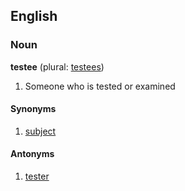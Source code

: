 ==English==
=== Noun ===
'''testee''' (plural: [[testees]])

#Someone who is tested or examined

==== Synonyms ====
#[[subject]] 

==== Antonyms ====
#[[tester]]